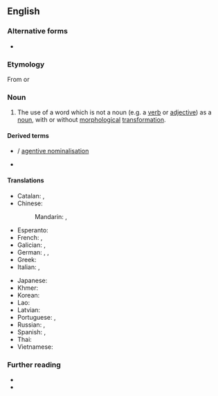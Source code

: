 ==English==
{{wikipedia}}

===Alternative forms===
* {{l|en|nominalisation}} {{qualifier|Non-Oxford British spelling}}

===Etymology===
From {{suffix|en|nominal|ization}} or {{suffix|en|nominalize|ation}}

===Noun===
{{en-noun|~}} {{tlb|en|American spelling|Oxford British spelling}}

# {{lb|en|linguistics}} The use of a word which is not a noun (e.g. a [[verb]] or [[adjective]]) as a [[noun]], with or without [[morphological]] [[transformation]].
#: {{syn|en|substantivisation|substantivation|q2=uncommon|nounification}}

====Derived terms====
* {{l|en|agentive nominalization}} / [[agentive nominalisation]]
* {{l|en|nominalizer}}

====Translations====
{{trans-top|use of a verb or an adjective as a noun}}
* Catalan: {{t|ca|nominalització|f}}, {{t|ca|substantivació|f}}
* Chinese:
*: Mandarin: {{t+|cmn|名詞化|sc=Hani}}, {{t+|cmn|名词化|tr=míngcíhuà|sc=Hani}}
* Esperanto: {{t|eo|substantivigo}}
* French: {{t+|fr|substantivation|f}}, {{t+|fr|nominalisation|f}}
* Galician: {{t+|gl|substantivación|f}}, {{t|gl|nominalización|f}}
* German: {{t+|de|Nominalisierung|f}}, {{t+|de|Substantivierung|f}}, {{t|de|Hauptwortbildung|f}}
* Greek: {{t+|el|ουσιαστικοποίηση|f|sc=Grek}}
* Italian: {{t+|it|sostantivazione}}, {{t|it|nominalizzazione|f}}
{{trans-mid}}
* Japanese: {{t|ja|名詞化|tr=めいしか, meishika}}
* Khmer: {{t-needed|km}}
* Korean: {{t-needed|ko}}
* Lao: {{t-needed|lo}}
* Latvian: {{t|lv|nominalizācija|f}}
* Portuguese: {{t+|pt|substantivação|f}}, {{t|pt|nominalização|f}}
* Russian: {{t+|ru|субстантива́ция|f}}, {{t+|ru|номинализа́ция|f}}
* Spanish: {{t+|es|substantivación|f}}, {{t+|es|nominalización|f}}
* Thai: {{t-needed|th}}
* Vietnamese: {{t|vi|danh từ hoá}}
{{trans-bottom}}

===Further reading===
* {{R:OneLook}}
* {{R:GNV|nominalization, substantivization, substantivisation, substantivation}}